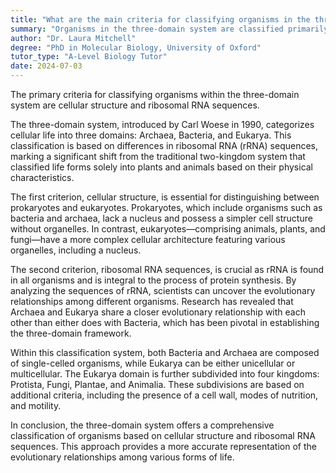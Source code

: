 ```yaml
---
title: "What are the main criteria for classifying organisms in the three-domain system?"
summary: "Organisms in the three-domain system are classified primarily based on their cellular structure and ribosomal RNA sequences."
author: "Dr. Laura Mitchell"
degree: "PhD in Molecular Biology, University of Oxford"
tutor_type: "A-Level Biology Tutor"
date: 2024-07-03
---
```


The primary criteria for classifying organisms within the three-domain system are cellular structure and ribosomal RNA sequences.

The three-domain system, introduced by Carl Woese in 1990, categorizes cellular life into three domains: Archaea, Bacteria, and Eukarya. This classification is based on differences in ribosomal RNA (rRNA) sequences, marking a significant shift from the traditional two-kingdom system that classified life forms solely into plants and animals based on their physical characteristics.

The first criterion, cellular structure, is essential for distinguishing between prokaryotes and eukaryotes. Prokaryotes, which include organisms such as bacteria and archaea, lack a nucleus and possess a simpler cell structure without organelles. In contrast, eukaryotes—comprising animals, plants, and fungi—have a more complex cellular architecture featuring various organelles, including a nucleus.

The second criterion, ribosomal RNA sequences, is crucial as rRNA is found in all organisms and is integral to the process of protein synthesis. By analyzing the sequences of rRNA, scientists can uncover the evolutionary relationships among different organisms. Research has revealed that Archaea and Eukarya share a closer evolutionary relationship with each other than either does with Bacteria, which has been pivotal in establishing the three-domain framework.

Within this classification system, both Bacteria and Archaea are composed of single-celled organisms, while Eukarya can be either unicellular or multicellular. The Eukarya domain is further subdivided into four kingdoms: Protista, Fungi, Plantae, and Animalia. These subdivisions are based on additional criteria, including the presence of a cell wall, modes of nutrition, and motility.

In conclusion, the three-domain system offers a comprehensive classification of organisms based on cellular structure and ribosomal RNA sequences. This approach provides a more accurate representation of the evolutionary relationships among various forms of life.
    